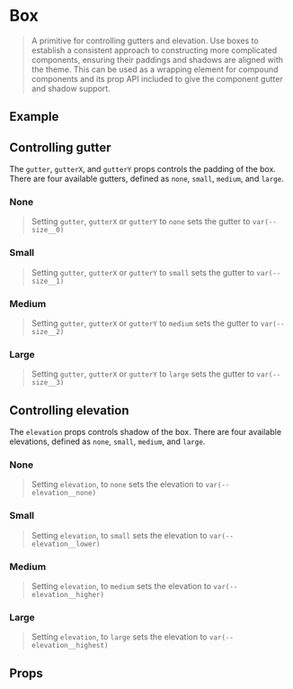 

<Meta of={BoxStories} />

# Box
> A primitive for controlling gutters and elevation. Use boxes to establish a consistent approach to constructing more 
complicated components, ensuring their paddings and shadows are aligned with the theme. This can be used as a wrapping element
for compound components and its prop API included to give the component gutter and shadow support.

## Example
<Source dark />

## Controlling gutter
The `gutter`, `gutterX`, and `gutterY` props controls the padding of the box. There are four available gutters,
defined as `none`, `small`, `medium`, and `large`.

### None
> Setting `gutter`, `gutterX` or `gutterY` to `none` sets the gutter to `var(--size__0)`
<Canvas>
    <Story of={BoxStories.NoGutter} />
</Canvas>

### Small
> Setting `gutter`, `gutterX` or `gutterY` to `small` sets the gutter to `var(--size__1)`
<Canvas>
    <Story of={BoxStories.SmallGutter} />
</Canvas>

### Medium
> Setting `gutter`, `gutterX` or `gutterY` to `medium` sets the gutter to `var(--size__2)`
<Canvas>
    <Story of={BoxStories.MediumGutter} />
</Canvas>

### Large
> Setting `gutter`, `gutterX` or `gutterY` to `large` sets the gutter to `var(--size__3)`
<Canvas>
    <Story of={BoxStories.LargeGutter} />
</Canvas>

## Controlling elevation
The `elevation` props controls shadow of the box. There are four available elevations,
defined as `none`, `small`, `medium`, and `large`.

### None
> Setting `elevation`, to `none` sets the elevation to `var(--elevation__none)`
<Canvas>
    <Story of={BoxStories.NoElevation} />
</Canvas>

### Small
> Setting `elevation`, to `small` sets the elevation to `var(--elevation__lower)`
<Canvas>
    <Story of={BoxStories.SmallElevation} />
</Canvas>

### Medium
> Setting `elevation`, to `medium` sets the elevation to `var(--elevation__higher)`
<Canvas>
    <Story of={BoxStories.MediumElevation} />
</Canvas>

### Large
> Setting `elevation`, to `large` sets the elevation to `var(--elevation__highest)`
<Canvas>
    <Story of={BoxStories.LargeElevation} />
</Canvas>

## Props
<ArgsTable />
